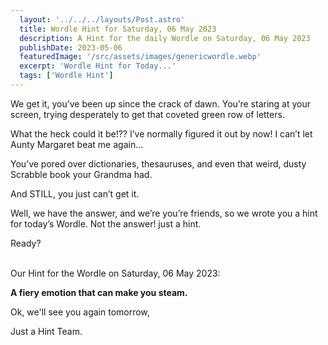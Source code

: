 ```yaml
---
  layout: '../../../layouts/Post.astro'
  title: Wordle Hint for Saturday, 06 May 2023
  description: A Hint for the daily Wordle on Saturday, 06 May 2023
  publishDate: 2023-05-06
  featuredImage: '/src/assets/images/genericwordle.webp'
  excerpt: 'Wordle Hint for Today...'
  tags: ['Wordle Hint']
---
```


  We get it, you’ve been up since the crack of dawn. You’re staring at your screen, trying desperately to get that coveted green row of letters. 

  What the heck could it be!??
  I’ve normally figured it out by now!
  I can’t let Aunty Margaret beat me again… 

  You’ve pored over dictionaries, thesauruses, and even that weird, dusty Scrabble book your Grandma had.

  And STILL, you just can’t get it. 

  Well, we have the answer, and we’re you’re friends, so we wrote you a hint for today’s Wordle.
  Not the answer! just a hint. 

  Ready?<br /><br />

  Our Hint for the Wordle on Saturday, 06 May 2023:

  **A fiery emotion that can make you steam.**

  Ok, we'll see you again tomorrow, 

  Just a Hint Team.
  